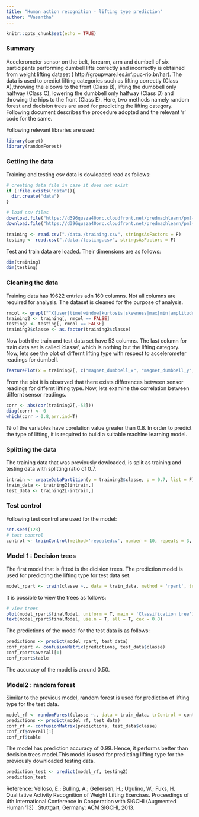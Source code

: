 ```yaml
---
title: "Human action recognition - lifting type prediction"
author: "Vasantha"
---
```


```r
knitr::opts_chunk$set(echo = TRUE)
```

### Summary
Accelerometer sensor on the belt, forearm, arm and dumbell of six participants performing dumbell lifts correctly and incorrectly is obtained from weight lifting dataset ( http://groupware.les.inf.puc-rio.br/har). The data is used to predict lifting categories such as lifting correctly (Class A),throwing the elbows to the front (Class B), lifting the dumbbell only halfway (Class C), lowering the dumbbell only halfway (Class D) and throwing the hips to the front (Class E).  Here, two methods namely random forest and decision trees are used for predicting the lifting category. Following document describes the procedure adopted and the relevant 'r' code for the same. 

Following relevant libraries are used:
```r
library(caret)
library(randomForest)
```

### Getting the data 
Training and testing csv data is dowloaded read as follows:
```r
# creating data file in case it does not exist
if (!file.exists("data")){
  dir.create("data")
}

# load csv files 
download.file("https://d396qusza40orc.cloudfront.net/predmachlearn/pml-training.csv", destfile ="./data/training.csv")
download.file("https://d396qusza40orc.cloudfront.net/predmachlearn/pml-testing.csv", destfile ="./data/testing.csv")

training <- read.csv("./data./training.csv", stringsAsFactors = F)
testing <- read.csv("./data./testing.csv", stringsAsFactors = F)
```

Test and train data are loaded. Their dimensions are as follows:
```r
dim(training)
dim(testing)
```

### Cleaning the data
Training data has 19622 entries adn 160 columns. Not all columns are required for analysis. The dataset is cleaned for the purpose of analysis. 
```r
rmcol <- grepl("^X|user|time|window|kurtosis|skewness|max|min|amplitude|var|avg|stddev", colnames(training))
training2 <- training[, rmcol == FALSE]
testing2 <- testing[, rmcol == FALSE]
training2$classe <- as.factor(training2$classe)
```

Now both the train and test data set have 53 columns. The last column for train data set is called 'classe', which is nothing but the lifting category. Now, lets see the plot of differnt lifting type with respect to accelerometer readings for dumbell. 
```r
featurePlot(x = training2[, c("magnet_dumbbell_x", "magnet_dumbbell_y", "magnet_dumbbell_z")], y = training2$classe, plot = 'pairs', labels = T)
```

From the plot it is observed that there exists differences between sensor readings for differnt lifting type. Now, lets examine the correlation between differnt sensor readings. 
```r
corr <- abs(cor(training2[,-53]))
diag(corr) <- 0 
which(corr > 0.8,arr.ind=T)
```

19 of the variables have corelation value greater than 0.8. In order to predict the type of lifting, it is required to build a suitable machine learning model. 

### Splitting the data 
The training data that was previously dowloaded, is split as training and testing data with splitting ratio of 0.7. 
```r
intrain <- createDataPartition(y = training2$classe, p = 0.7, list = F)
train_data <- training2[intrain,]
test_data <- training2[-intrain,]
```

### Test control
Following test control are used for the model:
```r
set.seed(123)
# test control
control <- trainControl(method='repeatedcv', number = 10, repeats = 3, search = 'grid')
```

### Model 1 : Decision trees 
The first model that is fitted is the dicision trees. The prediction model is used for predicting the lifting type for test data set. 
```r
model_rpart <- train(classe ~., data = train_data, method = 'rpart', trControl = control)
```

It is possible to view the trees as follows:
```r
# view trees
plot(model_rpart$finalModel, uniform = T, main = 'Classification tree')
text(model_rpart$finalModel, use.n = T, all = T, cex = 0.8)
```

The predictions of the model for the test data is as follows:
```r
predictions <- predict(model_rpart, test_data)
conf_rpart <- confusionMatrix(predictions, test_data$classe)
conf_rpart$overall[1]
conf_rpart$table
```

The accuracy of the model is around 0.50. 

### Model2 : random forest
Similar to the previous model, random forest is used for prediction of lifting type for the test data. 
```r
model_rf <- randomForest(classe ~., data = train_data, trControl = control)
predictions <- predict(model_rf, test_data)
conf_rf <- confusionMatrix(predictions, test_data$classe)
conf_rf$overall[1]
conf_rf$table
```

The model has prediction accuracy of 0.99. Hence, it performs better than decision trees model.This model is used for predicting lifting type for the previously downloaded testing data. 
```r
prediction_test <- predict(model_rf, testing2)
prediction_test
```


Reference:
Velloso, E.; Bulling, A.; Gellersen, H.; Ugulino, W.; Fuks, H. Qualitative Activity Recognition of Weight Lifting Exercises. Proceedings of 4th International Conference in Cooperation with SIGCHI (Augmented Human '13) . Stuttgart, Germany: ACM SIGCHI, 2013.





